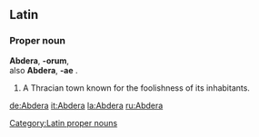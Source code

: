 ==Latin==

===Proper noun===
{{wikisource1911Enc|Abdera (Thrace)}}
'''Abdera''', '''-orum''', {{n}} {{p}} <br>
also '''Abdera''', '''-ae''' {{f}}.
# A Thracian town known for the foolishness of its inhabitants.

[[Category:Latin proper nouns]]

[[de:Abdera]]
[[it:Abdera]]
[[la:Abdera]]
[[ru:Abdera]]